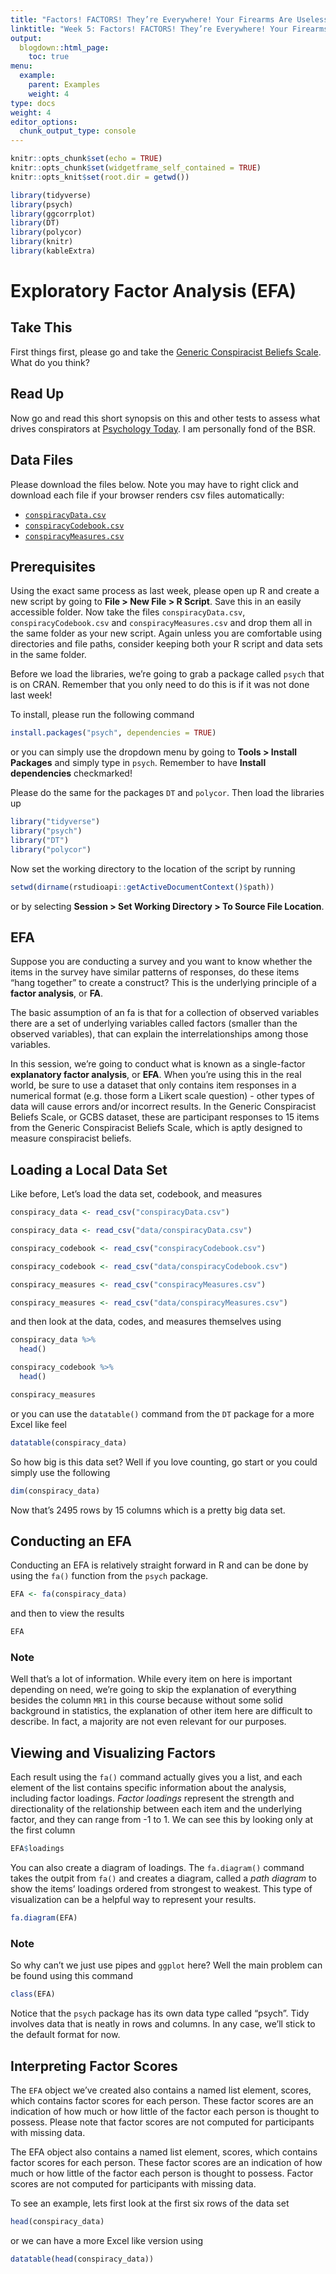 ```yaml
---
title: "Factors! FACTORS! They’re Everywhere! Your Firearms Are Useless Against Them!"
linktitle: "Week 5: Factors! FACTORS! They’re Everywhere! Your Firearms Are Useless Against Them!"
output:
  blogdown::html_page:
    toc: true
menu:
  example:
    parent: Examples
    weight: 4
type: docs
weight: 4
editor_options: 
  chunk_output_type: console
---
```


```r
knitr::opts_chunk$set(echo = TRUE)
knitr::opts_chunk$set(widgetframe_self_contained = TRUE) 
knitr::opts_knit$set(root.dir = getwd())

library(tidyverse)
library(psych)
library(ggcorrplot)
library(DT)
library(polycor)
library(knitr)
library(kableExtra)
```

<script src="//yihui.org/js/math-code.js"></script>
<!-- Just one possible MathJax CDN below. You may use others. -->
<script async
  src="//mathjax.rstudio.com/latest/MathJax.js?config=TeX-MML-AM_CHTML">
</script>

# Exploratory Factor Analysis (EFA)

## Take This

First things first, please go and take the [Generic Conspiracist Beliefs Scale](https://openpsychometrics.org/tests/GCBS/){target="_blank"}. What do you think?

## Read Up

Now go and read this short synopsis on this and other tests to assess what drives conspirators at [Psychology Today](https://www.psychologytoday.com/us/blog/experimentations/201810/what-makes-conspiracy-theorists-tick){target="_blank"}. I am personally fond of the BSR.

## Data Files

Please download the files below. Note you may have to right click and download each file if your browser renders csv files automatically:

- [`conspiracyData.csv`](/data/conspiracyData.csv)
- [`conspiracyCodebook.csv`](/data/conspiracyCodebook.csv)
- [`conspiracyMeasures.csv`](/data/conspiracyMeasures.csv)

## Prerequisites {-}

Using the exact same process as last week, please open up R and create a new script by going to **File > New File > R Script**. Save this in an easily accessible folder. Now take the files `conspiracyData.csv`, `conspiracyCodebook.csv` and `conspiracyMeasures.csv` and drop them all in the same folder as your new script. Again unless you are comfortable using directories and file paths, consider keeping both your R script and data sets in the same folder.

Before we load the libraries, we're going to grab a package called `psych` that is on CRAN. Remember that you only need to do this is if it was not done last week! 

To install, please run the following command

```r
install.packages("psych", dependencies = TRUE)
```

or you can simply use the dropdown menu by going to **Tools > Install Packages** and simply type in `psych`. Remember to have **Install dependencies** checkmarked! 

Please do the same for the packages `DT` and `polycor`. Then load the libraries up

```r
library("tidyverse")
library("psych")
library("DT")
library("polycor")
```

Now set the working directory to the location of the script by running

```r
setwd(dirname(rstudioapi::getActiveDocumentContext()$path))
```

or by selecting **Session > Set Working Directory > To Source File Location**.

## EFA

Suppose you are conducting a survey and you want to know whether the items in the survey have similar patterns of responses, do these items “hang together” to create a construct? This is the underlying principle of a **factor analysis**, or **FA**. 

The basic assumption of an fa is that for a collection of observed variables there are a set of underlying variables called factors (smaller than the observed variables), that can explain the interrelationships among those variables.

In this session, we're going to conduct what is known as a single-factor **explanatory factor analysis**, or **EFA**. When you’re using this in the real world, be sure to use a dataset that only contains item responses in a numerical format (e.g. those form a Likert scale question) - other types of data will cause errors and/or incorrect results. In the Generic Conspiracist Beliefs Scale, or GCBS dataset, these are participant responses to 15 items from the Generic Conspiracist Beliefs Scale, which is aptly designed to measure conspiracist beliefs.

## Loading a Local Data Set

Like before, Let's load the data set, codebook, and measures 

```r
conspiracy_data <- read_csv("conspiracyData.csv")
```

```r
conspiracy_data <- read_csv("data/conspiracyData.csv")
```

```r
conspiracy_codebook <- read_csv("conspiracyCodebook.csv")
```

```r
conspiracy_codebook <- read_csv("data/conspiracyCodebook.csv")
```

```r
conspiracy_measures <- read_csv("conspiracyMeasures.csv")
```

```r
conspiracy_measures <- read_csv("data/conspiracyMeasures.csv")
```


and then look at the data, codes, and measures themselves using

```{r]}
conspiracy_data %>%
  head()
```

```r
conspiracy_codebook %>%
  head()
```

```r
conspiracy_measures
```

or you can use the `datatable()` command from the `DT` package for a more Excel like feel

```r
datatable(conspiracy_data)
```

So how big is this data set? Well if you love counting, go start or you could simply use the following

```r
dim(conspiracy_data)
```

Now that's 2495 rows by 15 columns which is a pretty big data set.

## Conducting an EFA

Conducting an EFA is relatively straight forward in R and can be done by using the `fa()` function from the `psych` package. 

```r
EFA <- fa(conspiracy_data)
```

and then to view the results 

```r
EFA
```

### Note
Well that's a lot of information. While every item on here is important depending on need, we're going to skip the explanation of everything besides the column `MR1` in this course because without some solid background in statistics, the explanation of other item here are difficult to describe. In fact, a majority are not even relevant for our purposes.

## Viewing and Visualizing Factors

Each result using the `fa()` command actually gives you a list, and each element of the list contains specific information about the analysis, including factor loadings. *Factor loadings* represent the strength and directionality of the relationship between each item and the underlying factor, and they can range from -1 to 1. We can see this by looking only at the first column

```r
EFA$loadings
```

You can also create a diagram of loadings. The `fa.diagram()` command takes the outpit from `fa()` and creates a diagram, called a *path diagram* to show the items’ loadings ordered from strongest to weakest. This type of visualization can be a helpful way to represent your results.

```r
fa.diagram(EFA)
```

### Note
So why can't we just use pipes and `ggplot` here? Well the main problem can be found using this command

```r
class(EFA)
```

Notice that the `psych` package has its own data type called  "psych". Tidy involves data that is neatly in rows and columns. In any case, we'll stick to the default format for now.

## Interpreting Factor Scores

The `EFA` object we've created also contains a named list element, scores, which contains factor scores for each person. These factor scores are an indication of how much or how little of the factor each person is thought to possess. Please note that factor scores are not computed for participants with missing data.

The EFA object also contains a named list element, scores, which contains factor scores for each person. These factor scores are an indication of how much or how little of the factor each person is thought to possess. Factor scores are not computed for participants with missing data.

To see an example, lets first look at the first six rows of the data set

```r
head(conspiracy_data)
```

or we can have a more Excel like version using 

```r
datatable(head(conspiracy_data))
```


